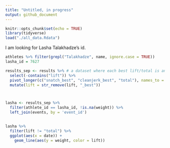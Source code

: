 ```yaml
---
title: "Untitled, in progress"
output: github_document
---
```


```r
knitr::opts_chunk$set(echo = TRUE)
library(tidyverse)
load("./all_data.Rdata")
```

I am looking for Lasha Talakhadze's id.
```r
athletes %>% filter(grepl("Talakhadze", name, ignore.case = TRUE))
lasha_id = 7627
```

```r
results_sep <- results %>% # a dataset where each best lift/total is another line
  select(-contains("lift")) %>% 
  pivot_longer(c("snatch_best", "cleanjerk_best", "total"), names_to = "lift", values_to = "weight") %>% 
  mutate(lift = str_remove(lift, "_best"))



lasha <- results_sep %>% 
  filter(athlete_id == lasha_id, !is.na(weight)) %>% 
  left_join(events, by = 'event_id')
  

lasha %>% 
  filter(lift != "total") %>% 
  ggplot(aes(x = date)) +
    geom_line(aes(y = weight, color = lift))
    
```

